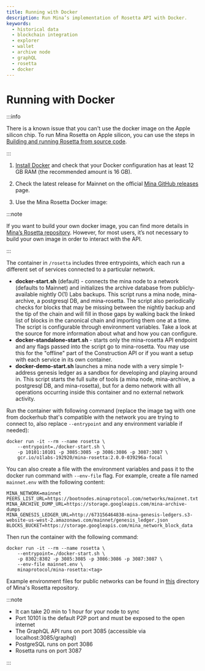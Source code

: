 ```yaml
---
title: Running with Docker
description: Run Mina’s implementation of Rosetta API with Docker.
keywords:
  - historical data
  - blockchain integration
  - explorer
  - wallet
  - archive node
  - graphQL
  - rosetta
  - docker
---
```



# Running with Docker

:::info

There is a known issue that you can't use the docker image on the Apple silicon chip.
To run Mina Rosetta on Apple silicon, you can use the steps in [Building and running Rosetta from source code](build-from-sources).

:::

1.  [Install Docker](https://www.docker.com/get-started) and check that your Docker configuration has at least 12 GB RAM (the recommended amount is 16 GB).

1. Check the latest release for Mainnet on the official [Mina GitHub releases](https://github.com/MinaProtocol/mina/releases) page.

1. Use the Mina Rosetta Docker image:


:::note

If you want to build your own docker image, you can find more details in [Mina’s Rosetta repository](https://github.com/MinaProtocol/mina/blob/develop/src/app/rosetta/README.md). However, for most users, it’s not necessary to build your own image in order to interact with the API.

:::

The container in `/rosetta` includes three entrypoints, which each run a different set of services connected to a particular network.

- **docker-start.sh** (default) - connects the mina node to a network (defaults to Mainnet) and initializes the archive database from publicly-available nightly O(1) Labs backups. This script runs a mina node, mina-archive, a postgresql DB, and mina-rosetta. The script also periodically checks for blocks that may be missing between the nightly backup and the tip of the chain and will fill in those gaps by walking back the linked list of blocks in the canonical chain and importing them one at a time. The script is configurable through environment variables. Take a look at the source for more information about what and how you can configure.
- **docker-standalone-start.sh** - starts only the mina-rosetta API endpoint and any flags passed into the script go to mina-rosetta. You may use this for the "offline" part of the Construction API or if you want a setup with each service in its own container.
- **docker-demo-start.sh** launches a mina node with a very simple 1-address genesis ledger as a sandbox for developing and playing around in. This script starts the full suite of tools (a mina node, mina-archive, a postgresql DB, and mina-rosetta), but for a demo network with all operations occurring inside this container and no external network activity.

Run the container with following command (replace the image tag with one from dockerhub that's compatible with the network you are trying to connect to, also replace `--entrypoint` and any environment variable if needed):

    docker run -it --rm --name rosetta \
        --entrypoint=./docker-start.sh \
        -p 10101:10101 -p 3085:3085 -p 3086:3086 -p 3087:3087 \
        gcr.io/o1labs-192920/mina-rosetta:2.0.0-039296a-focal

You can also create a file with the environment variables and pass it to the docker run command with `--env-file` flag. For example, create a file named `mainnet.env` with the following content:

    MINA_NETWORK=mainnet
    PEERS_LIST_URL=https://bootnodes.minaprotocol.com/networks/mainnet.txt
    MINA_ARCHIVE_DUMP_URL=https://storage.googleapis.com/mina-archive-dumps
    MINA_GENESIS_LEDGER_URL=http://673156464838-mina-genesis-ledgers.s3-website-us-west-2.amazonaws.com/mainnet/genesis_ledger.json
    BLOCKS_BUCKET=https://storage.googleapis.com/mina_network_block_data

Then run the container with the following command:

    docker run -it --rm --name rosetta \
        --entrypoint=./docker-start.sh \
        -p 8302:8302 -p 3085:3085 -p 3086:3086 -p 3087:3087 \
        --env-file mainnet.env \
        minaprotocol/mina-rosetta:<tag>

Example environment files for public networks can be found in [this](https://github.com/MinaProtocol/mina/blob/develop/src/app/rosetta/scripts) directory of Mina's Rosetta repository.

:::note

- It can take 20 min to 1 hour for your node to sync
- Port 10101 is the default P2P port and must be exposed to the open internet
- The GraphQL API runs on port 3085 (accessible via localhost:3085/graphql)
- PostgreSQL runs on port 3086
- Rosetta runs on port 3087

:::
